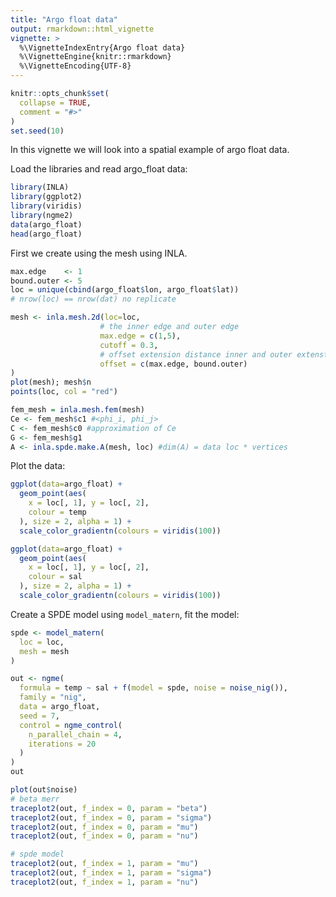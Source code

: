 ```yaml
---
title: "Argo float data"
output: rmarkdown::html_vignette
vignette: >
  %\VignetteIndexEntry{Argo float data}
  %\VignetteEngine{knitr::rmarkdown}
  %\VignetteEncoding{UTF-8}
---
```


```r
knitr::opts_chunk$set(
  collapse = TRUE,
  comment = "#>"
)
set.seed(10)
```

In this vignette we will look into a spatial example of argo float data.

Load the libraries and read argo_float data:

```r
library(INLA)
library(ggplot2)
library(viridis)
library(ngme2)
data(argo_float)
head(argo_float)
```

First we create using the mesh using INLA.

```r
max.edge    <- 1
bound.outer <- 5
loc = unique(cbind(argo_float$lon, argo_float$lat))
# nrow(loc) == nrow(dat) no replicate

mesh <- inla.mesh.2d(loc=loc,
                    # the inner edge and outer edge
                    max.edge = c(1,5),
                    cutoff = 0.3,
                    # offset extension distance inner and outer extenstion
                    offset = c(max.edge, bound.outer)
)
plot(mesh); mesh$n
points(loc, col = "red")

fem_mesh = inla.mesh.fem(mesh)
Ce <- fem_mesh$c1 #<phi_i, phi_j>
C <- fem_mesh$c0 #approximation of Ce
G <- fem_mesh$g1
A <- inla.spde.make.A(mesh, loc) #dim(A) = data loc * vertices
```

Plot the data:

```r
ggplot(data=argo_float) +
  geom_point(aes(
    x = loc[, 1], y = loc[, 2],
    colour = temp
  ), size = 2, alpha = 1) +
  scale_color_gradientn(colours = viridis(100))

ggplot(data=argo_float) +
  geom_point(aes(
    x = loc[, 1], y = loc[, 2],
    colour = sal
  ), size = 2, alpha = 1) +
  scale_color_gradientn(colours = viridis(100))
```

Create a SPDE model using `model_matern`, fit the model:

```r
spde <- model_matern(
  loc = loc,
  mesh = mesh
)

out <- ngme(
  formula = temp ~ sal + f(model = spde, noise = noise_nig()),
  family = "nig",
  data = argo_float,
  seed = 7,
  control = ngme_control(
    n_parallel_chain = 4,
    iterations = 20
  )
)
out
```


```r
plot(out$noise)
# beta merr
traceplot2(out, f_index = 0, param = "beta")
traceplot2(out, f_index = 0, param = "sigma")
traceplot2(out, f_index = 0, param = "mu")
traceplot2(out, f_index = 0, param = "nu")

# spde model
traceplot2(out, f_index = 1, param = "mu")
traceplot2(out, f_index = 1, param = "sigma")
traceplot2(out, f_index = 1, param = "nu")
```

